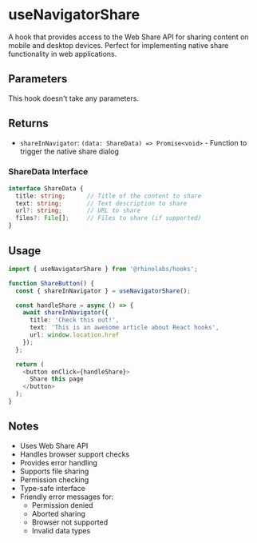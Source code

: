 # useNavigatorShare

A hook that provides access to the Web Share API for sharing content on mobile and desktop devices. Perfect for implementing native share functionality in web applications.

## Parameters

This hook doesn't take any parameters.

## Returns

- `shareInNavigator`: `(data: ShareData) => Promise<void>` - Function to trigger the native share dialog

### ShareData Interface

```typescript
interface ShareData {
  title: string;      // Title of the content to share
  text: string;       // Text description to share
  url?: string;       // URL to share
  files?: File[];     // Files to share (if supported)
}
```

## Usage

```typescript
import { useNavigatorShare } from '@rhinolabs/hooks';

function ShareButton() {
  const { shareInNavigator } = useNavigatorShare();

  const handleShare = async () => {
    await shareInNavigator({
      title: 'Check this out!',
      text: 'This is an awesome article about React hooks',
      url: window.location.href
    });
  };

  return (
    <button onClick={handleShare}>
      Share this page
    </button>
  );
}
```

## Notes

- Uses Web Share API
- Handles browser support checks
- Provides error handling
- Supports file sharing
- Permission checking
- Type-safe interface
- Friendly error messages for:
  - Permission denied
  - Aborted sharing
  - Browser not supported
  - Invalid data types

